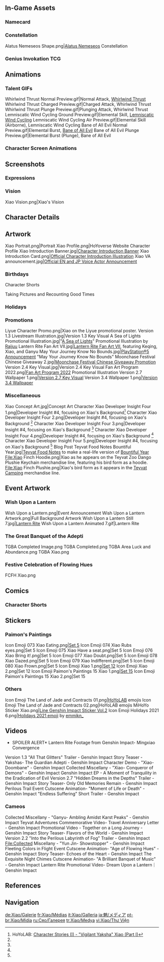 {{CharacterTabs}}
{{TOC limit}}
==In-Game Assets==
{{Assets}}

===Namecard===
{{Assets/Namecard|Mask|Xiao}}

===Constellation===
<gallery>Alatus Nemeseos Shape.png|[[Alatus Nemeseos]] Constellation</gallery>

===Genius Invokation TCG===
{{Main|Genius Invokation TCG}}
{{Genius Invokation TCG Cards by Featured Gallery}}

==Animations==
===Talent GIFs===
<gallery>
Whirlwind Thrust Normal Preview.gif|Normal Attack, [[Whirlwind Thrust]]
Whirlwind Thrust Charged Preview.gif|Charged Attack, Whirlwind Thrust
Whirlwind Thrust Plunge Preview.gif|Plunging Attack, Whirlwind Thrust
Lemniscatic Wind Cycling Ground Preview.gif|Elemental Skill, [[Lemniscatic Wind Cycling]]
Lemniscatic Wind Cycling Air Preview.gif|Elemental Skill (Airborne), Lemniscatic Wind Cycling
Bane of All Evil Normal Preview.gif|Elemental Burst, [[Bane of All Evil]]
Bane of All Evil Plunge Preview.gif|Elemental Burst (Plunge), Bane of All Evil
</gallery>

===Character Screen Animations===
{{Preview/CharacterAnimations}}

==Screenshots==
===Expressions===
{{Character Expression|Xiao|Default|Serious|Pensive}}

===Vision===
<gallery>Xiao Vision.png|Xiao's Vision</gallery>

==Character Details==
{{Files by Character Gallery|character=Xiao|Character Details}}

==Artwork==
<!--keep images in chronological order of post date-->
<gallery>
Xiao Portrait.png|Portrait
Xiao Profile.png|HoYoverse Website Character Profile
Xiao Introduction Banner.jpg|[https://www.hoyolab.com/article/152761 Character Introduction Banner]
Xiao Introduction Card.png|[https://twitter.com/GenshinImpact/status/1354277956097433603 Official Character Introduction Illustration]
Xiao VA announcement.jpg|[https://twitter.com/GenshinImpact/status/1354308155056869376 Official EN and JP Voice Actor Announcement]
</gallery>

===Birthdays===
{{Files by Character Gallery|Xiao Birthday Artwork|character = Xiao|not1=Character Shorts|not2=Taking Pictures and Recounting Good Times Images}}

;Character Shorts
{{Files by Character Gallery|Xiao Birthday Artwork|character = Xiao|not1=Character Birthday Artwork|not2=Taking Pictures and Recounting Good Times Images}}

;Taking Pictures and Recounting Good Times
{{Main|Taking Pictures and Recounting Good Times/Story/Xiao}}
{{Files by Character Gallery|Xiao Birthday Artwork|character = Xiao|not1=Character Shorts|not2=Character Birthday Artwork}}

===Holidays===
{{Files by Character Gallery|Holiday Artwork}}

===Promotions===
<gallery>
Liyue Character Promo.png|Xiao on the Liyue promotional poster.
Version 1.3 Livestream Illustration.jpg|Version 1.3 Key Visual
A Sea of Lights Promotional Illustration.jpg|"[[A Sea of Lights]]" Promotional Illustration by [https://twitter.com/RaijuuNara Raijuu]
Lantern Rite Fan Art VII.jpg|[https://twitter.com/GenshinImpact/status/1362250487437918210 Lantern Rite Fan Art VII], featuring Keqing, Xiao, and Ganyu
May Your Journey Know No Bounds.jpg|[https://twitter.com/GenshinImpact/status/1387165515198599175 PlayStation®5 Announcement] "May Your Journey Know No Bounds"
Moonchase Festival Chinese Giveaway 2.jpg|[https://bbs.mihoyo.com/ys/article/10197014 Moonchase Festival Chinese Giveaway Promotion]
Version 2.4 Key Visual.jpg|Version 2.4 Key Visual
Fan Art Program 2022.png|[https://www.hoyolab.com/article/1943442 Fan Art Program 2022] Promotional Illustration <!--2022-01-15-->
Version 2.7 Wallpaper 1.png|[https://twitter.com/GenshinImpact/status/1541421090949533857 Version 2.7 Key Visual]
Version 3.4 Wallpaper 1.png|[https://twitter.com/GenshinImpact/status/1623894603383332864 Version 3.4 Wallpaper]
</gallery>
<!--
===Social Media===
<gallery>

</gallery>
-->

===Miscellaneous===
<gallery>
Xiao Concept Art.jpg|Concept Art
Character Xiao Developer Insight Four 1.png|Developer Insight #4, focusing on Xiao's Background<ref name="Xiao Developer Insight">HoYoLAB: [https://www.hoyolab.com/article/180703 Character Stories (I) - "Vigilant Yaksha" Xiao (Part I)]</ref>
Character Xiao Developer Insight Four 2.png|Developer Insight #4, focusing on Xiao's Background <ref name="Xiao Developer Insight" />
Character Xiao Developer Insight Four 3.png|Developer Insight #4, focusing on Xiao's Background <ref name="Xiao Developer Insight" />
Character Xiao Developer Insight Four 4.png|Developer Insight #4, focusing on Xiao's Background <ref name="Xiao Developer Insight" />
Character Xiao Developer Insight Four 5.png|Developer Insight #4, focusing on Xiao's Background <ref name="Xiao Developer Insight" />
Blog Post Teyvat Food Notes Bountiful Year.jpg|[[Teyvat Food Notes]] to make a real-life version of [[Bountiful Year]]<!--2022-01-31-->
File:Xiao Finch Hoodie.png|Xiao as he appears on the Teyvat Zoo Dango Plushie Keychain merchandise line, featuring his bird form as a hoodie.
File:Xiao Finch Plushie.png|Xiao's bird form as it appears in the [https://t.bilibili.com/670736487086555144?spm_id_from=444.41.list.card_time.click Teyvat Camping] merchandise line.
</gallery>

==Event Artwork==
===Wish Upon a Lantern===
{{Main|Wish Upon a Lantern}}
<gallery>
Wish Upon a Lantern.png|Event Announcement
Wish Upon a Lantern Artwork.png|Full Background Artwork
Wish Upon a Lantern Still 7.jpg|[[Lantern Rite]]
Wish Upon a Lantern Animated 7.gif|Lantern Rite
</gallery>

===The Great Banquet of the Adepti===
{{Main|The Great Banquet of the Adepti}}
<gallery>
TGBA Completed Image.png
TGBA Completed.png
TGBA Area Luck and Abundance.png
TGBA Xiao.png
</gallery>

===Festive Celebration of Flowing Hues===
{{Main|Festive Celebration of Flowing Hues}}
<gallery>
FCFH Xiao.png
</gallery>

==Comics==
===Character Shorts===
{{Files by Character Gallery|Character Shorts|character = Xiao|not1=Xiao Birthday Artwork}}

==Stickers==
===Paimon's Paintings===
{{Main|Paimon's Paintings}}
<gallery>
Icon Emoji 073 Xiao Eating.png|[[Paimon's Paintings#Set 5|Set 5]]
Icon Emoji 074 Xiao Rubs eyes.png|Set 5
Icon Emoji 075 Xiao Have a seat.png|Set 5
Icon Emoji 076 Xiao Bring it!.png|Set 5
Icon Emoji 077 Xiao Doubt.png|Set 5
Icon Emoji 078 Xiao Dazed.png|Set 5
Icon Emoji 079 Xiao Indifferent.png|Set 5
Icon Emoji 080 Xiao Frown.png|Set 5
Icon Emoji Xiao 1.png|[[Paimon's Paintings#Set 12|Set 12]]
Icon Emoji Xiao 2.png|Set 12
Icon Emoji Paimon's Paintings 15 Xiao 1.png|[[Paimon's Paintings#Set 15|Set 15]]
Icon Emoji Paimon's Paintings 15 Xiao 2.png|Set 15
</gallery>

===Others===
<gallery>
Icon Emoji The Land of Jade and Contracts 01.png|[[HoYoLAB]] emojis
Icon Emoji The Land of Jade and Contracts 02.png|HoYoLAB emojis
MiHoYo Sticker Xiao.png|[https://store.line.me/stickershop/product/14369332/en Line Genshin Impact Sticker Vol.2]
Icon Emoji Holidays 2021 6.png|[https://twitter.com/Paimon2theMoon/status/1474595131353407488 Holidays 2021 emoji] by [https://twitter.com/emmikn_ emmikn_]<!-- 2021-12-25 -->
</gallery>

==Videos==
<!--chronological order-->
<gallery>
*SPOILER ALERT* Lantern Rite Footage from Genshin Impact- Mingxiao Convergence
Version 1.3 "All That Glitters" Trailer - Genshin Impact
Story Teaser - Yakshas- The Guardian Adepti - Genshin Impact
Character Demo - "Xiao- Doombane" - Genshin Impact
Collected Miscellany - "Xiao- Conqueror of Demons" - Genshin Impact
Genshin Impact EP - A Moment of Tranquility in the Eradication of Evil
Version 2.7 "Hidden Dreams in the Depths" Trailer - Genshin Impact
Story Teaser- Only Old Memories Remain - Genshin Impact
Perilous Trail Event Cutscene Animation- "Moment of Life or Death" - Genshin Impact
"Endless Suffering" Short Trailer - Genshin Impact
</gallery>

===Cameos===
<!--chronological order-->
<gallery>
Collected Miscellany - "Ganyu- Ambling Amidst Karst Peaks" - Genshin Impact
Teyvat Adventures Commemorative Video- Travel Anniversary Letter - Genshin Impact
Promotional Video - Together on a Long Journey - Genshin Impact
Story Teaser- Flavors of the World - Genshin Impact
Version 2.2 "Into the Perilous Labyrinth of Fog" Trailer - Genshin Impact
File:Collected Miscellany - "Yun Jin- Showstopper" - Genshin Impact
Fleeting Colors in Flight Event Cutscene Animation- "Age of Flowing Hues" - Genshin Impact
Story Teaser- Echoes of the Heart - Genshin Impact
The Exquisite Night Chimes Cutscene Animation- "A Brilliant Banquet of Music" - Genshin Impact
Lantern Rite Promotional Video- Dream Upon a Lantern｜Genshin Impact
</gallery>

==References==
{{Reflist}}

==Navigation==
{{Character Navbox|link type=media}}

[[de:Xiao/Galerie]]
[[fr:Xiao/Médias]]
[[it:Xiao/Galleria]]
[[ja:魈/メディア]]
[[pt-br:Xiao/Mídia]]
[[ru:Сяо/Галерея]]
[[tr:Xiao/Medya]]
[[vi:Xiao/Thư Viện]]